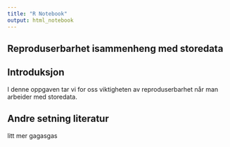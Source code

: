```yaml
---
title: "R Notebook"
output: html_notebook
---
```

## Reproduserbarhet isammenheng med storedata
## Introduksjon

I denne oppgaven tar vi for oss viktigheten av reproduserbarhet når man arbeider med storedata. 


## Andre setning literatur

litt mer gagasgas 
